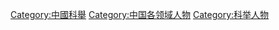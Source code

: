 [[Category:中國科舉|Category:中國科舉]]
[[Category:中国各领域人物|Category:中国各领域人物]]
[[Category:科举人物|Category:科举人物]]